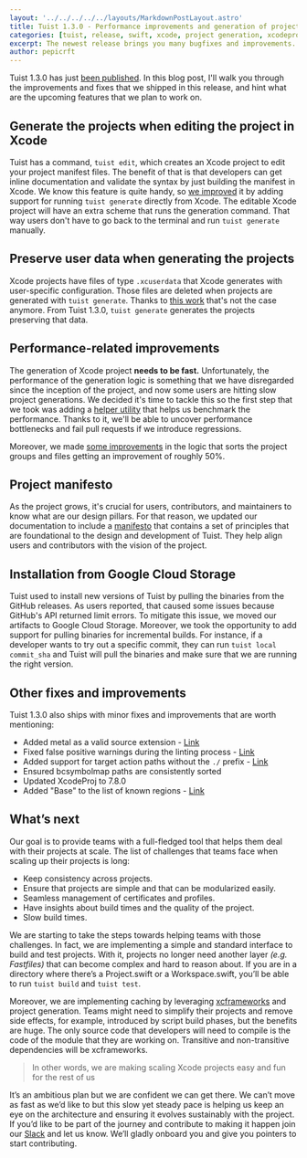 ```yaml
---
layout: '../../../../../layouts/MarkdownPostLayout.astro'
title: Tuist 1.3.0 - Performance improvements and generation of projects while editing
categories: [tuist, release, swift, xcode, project generation, xcodeproj]
excerpt: The newest release brings you many bugfixes and improvements. However with the number of contributors steadily growing the team has also been busy thinking and writing about the direction of Tuist. We have a rough plan for Tuist 2.0 and work has started on compiling a manifesto to explain a bit more about the goals and values of the project.
author: pepicrft
---
```


Tuist 1.3.0 has just [been published](https://github.com/tuist/tuist/releases/tag/1.3.0).
In this blog post,
I'll walk you through the improvements and fixes that we shipped in this release,
and hint what are the upcoming features that we plan to work on.

## Generate the projects when editing the project in Xcode

Tuist has a command,
`tuist edit`,
which creates an Xcode project to edit your project manifest files.
The benefit of that is that developers can get inline documentation and validate the syntax by just building the manifest in Xcode.
We know this feature is quite handy,
so [we improved](https://github.com/tuist/tuist/pull/958) it by adding support for running `tuist generate` directly from Xcode.
The editable Xcode project will have an extra scheme that runs the generation command.
That way users don't have to go back to the terminal and run `tuist generate` manually.

## Preserve user data when generating the projects

Xcode projects have files of type `.xcuserdata` that Xcode generates with user-specific configuration.
Those files are deleted when projects are generated with `tuist generate`.
Thanks to [this work](https://github.com/tuist/tuist/pull/1006) that's not the case anymore.
From Tuist 1.3.0,
`tuist generate` generates the projects preserving that data.

## Performance-related improvements

The generation of Xcode project **needs to be fast.**
Unfortunately, the performance of the generation logic is something that we have disregarded since the inception of the project, and now some users are hitting slow project generations.
We decided it's time to tackle this so the first step that we took was adding a [helper utility](https://github.com/tuist/tuist/pull/957) that helps us benchmark the performance.
Thanks to it,
we'll be able to uncover performance bottlenecks and fail pull requests if we introduce regressions.

Moreover, we made [some improvements](https://github.com/tuist/tuist/pull/980) in the logic that sorts the project groups and files getting an improvement of roughly 50%.

## Project manifesto

As the project grows,
it's crucial for users, contributors, and maintainers to know what are our design pillars.
For that reason,
we updated our documentation to include a [manifesto](https://docs.tuist.io/contributors/manifesto/) that contains a set of principles that are foundational to the design and development of Tuist.
They help align users and contributors with the vision of the project.

## Installation from Google Cloud Storage

Tuist used to install new versions of Tuist by pulling the binaries from the GitHub releases.
As users reported, that caused some issues because GitHub's API returned limit errors.
To mitigate this issue,
we moved our artifacts to Google Cloud Storage.
Moreover,
we took the opportunity to add support for pulling binaries for incremental builds.
For instance,
if a developer wants to try out a specific commit,
they can run `tuist local commit_sha` and Tuist will pull the binaries and make sure that we are running the right version.

## Other fixes and improvements

Tuist 1.3.0 also ships with minor fixes and improvements that are worth mentioning:

- Added metal as a valid source extension - [Link](https://github.com/tuist/tuist/pull/1023)
- Fixed false positive warnings during the linting process - [Link](https://github.com/tuist/tuist/pull/981)
- Added support for target action paths without the `./` prefix - [Link](https://github.com/tuist/tuist/pull/997)
- Ensured bcsymbolmap paths are consistently sorted
- Updated XcodeProj to 7.8.0
- Added "Base" to the list of known regions - [Link](https://github.com/tuist/tuist/pull/1021)

## What’s next

Our goal is to provide teams with a full-fledged tool that helps them deal with their projects at scale. The list of challenges that teams face when scaling up their projects is long:

- Keep consistency across projects.
- Ensure that projects are simple and that can be modularized easily.
- Seamless management of certificates and profiles.
- Have insights about build times and the quality of the project.
- Slow build times.

We are starting to take the steps towards helping teams with those challenges. In fact, we are implementing a simple and standard interface to build and test projects. With it, projects no longer need another layer _(e.g. Fastfiles)_ that can become complex and hard to reason about. If you are in a directory where there’s a Project.swift or a Workspace.swift, you’ll be able to run `tuist build` and `tuist test`.

Moreover, we are implementing caching by leveraging [xcframeworks](https://developer.apple.com/videos/play/wwdc2019/416/) and project generation. Teams might need to simplify their projects and remove side effects, for example, introduced by script build phases, but the benefits are huge. The only source code that developers will need to compile is the code of the module that they are working on. Transitive and non-transitive dependencies will be xcframeworks.

> In other words, we are making scaling Xcode projects easy and fun for the rest of us

It’s an ambitious plan but we are confident we can get there. We can’t move as fast as we’d like to but this slow yet steady pace is helping us keep an eye on the architecture and ensuring it evolves sustainably with the project. If you’d like to be part of the journey and contribute to making it happen join our [Slack](https://slack.tuist.io) and let us know. We’ll gladly onboard you and give you pointers to start contributing.
